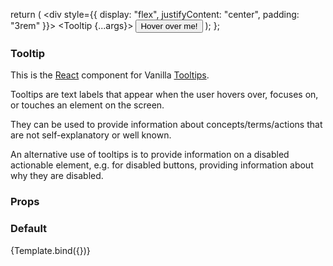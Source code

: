 
<Meta title="Tooltip" component={Tooltip} />

  return (
    <div style={{ display: "flex", justifyContent: "center", padding: "3rem" }}>
      <Tooltip {...args}>
        <Button className="u-no-margin--bottom">Hover over me!</Button>
      </Tooltip>
    </div>
  );
};

### Tooltip

This is the [React](https://reactjs.org/) component for Vanilla [Tooltips](https://vanillaframework.io/docs/patterns/tooltips).

Tooltips are text labels that appear when the user hovers over, focuses on, or touches an element on the screen.

They can be used to provide information about concepts/terms/actions that are not self-explanatory or well known.

An alternative use of tooltips is to provide information on a disabled actionable element, e.g. for disabled buttons, providing information about why they are disabled.

### Props

<ArgsTable of={Tooltip} />

### Default

<Canvas>
  <Story name="Default" args={{ message: "Tooltip message to display." }}>
    {Template.bind({})}
  </Story>
</Canvas>
